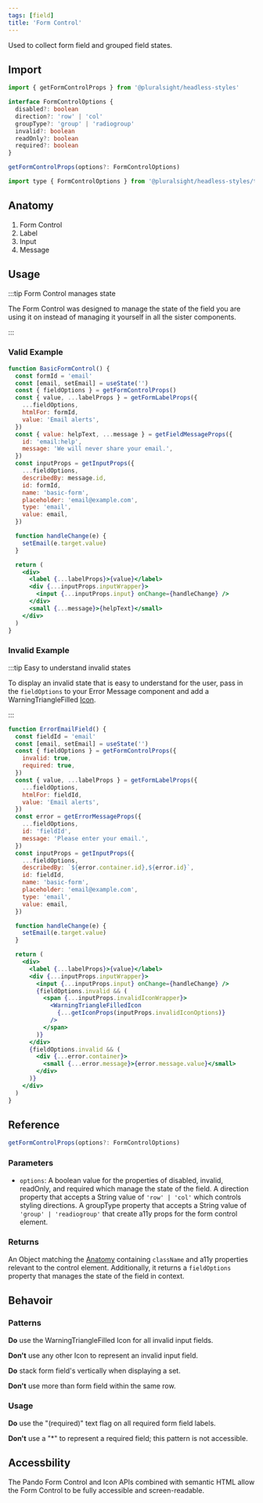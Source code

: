 ```yaml
---
tags: [field]
title: 'Form Control'
---
```



<p className="size-xxl">Used to collect form field and grouped field states.</p>

<DocsLinkBar
  github="https://github.com/pluralsight/pando/tree/main/packages/headless-styles/src/components/FormControl"
  figma="https://www.figma.com/file/ZmH4XsZS5WnKeo28ylM5x1/Pando-UI-kit-(Web)?node-id=1214%3A50560&t=YLA3FBYLefNvfeuf-0"
/>

## Import

```javascript
import { getFormControlProps } from '@pluralsight/headless-styles'
```

```typescript
interface FormControlOptions {
  disabled?: boolean
  direction?: 'row' | 'col'
  groupType?: 'group' | 'radiogroup'
  invalid?: boolean
  readOnly?: boolean
  required?: boolean
}

getFormControlProps(options?: FormControlOptions)
```

```javascript
import type { FormControlOptions } from '@pluralsight/headless-styles/types'
```

## Anatomy

1. Form Control
2. Label
3. Input
4. Message

## Usage

:::tip Form Control manages state

The Form Control was designed to manage the state of the field you are using it on instead of managing it yourself in all the sister components.

:::

### Valid Example

```jsx live
function BasicFormControl() {
  const formId = 'email'
  const [email, setEmail] = useState('')
  const { fieldOptions } = getFormControlProps()
  const { value, ...labelProps } = getFormLabelProps({
    ...fieldOptions,
    htmlFor: formId,
    value: 'Email alerts',
  })
  const { value: helpText, ...message } = getFieldMessageProps({
    id: 'email:help',
    message: 'We will never share your email.',
  })
  const inputProps = getInputProps({
    ...fieldOptions,
    describedBy: message.id,
    id: formId,
    name: 'basic-form',
    placeholder: 'email@example.com',
    type: 'email',
    value: email,
  })

  function handleChange(e) {
    setEmail(e.target.value)
  }

  return (
    <div>
      <label {...labelProps}>{value}</label>
      <div {...inputProps.inputWrapper}>
        <input {...inputProps.input} onChange={handleChange} />
      </div>
      <small {...message}>{helpText}</small>
    </div>
  )
}
```

### Invalid Example

:::tip Easy to understand invalid states

To display an invalid state that is easy to understand for the user, pass in the `fieldOptions` to your Error Message component and add a WarningTriangleFilled [Icon](../general/icons.mdx).

:::

```jsx live
function ErrorEmailField() {
  const fieldId = 'email'
  const [email, setEmail] = useState('')
  const { fieldOptions } = getFormControlProps({
    invalid: true,
    required: true,
  })
  const { value, ...labelProps } = getFormLabelProps({
    ...fieldOptions,
    htmlFor: fieldId,
    value: 'Email alerts',
  })
  const error = getErrorMessageProps({
    ...fieldOptions,
    id: 'fieldId',
    message: 'Please enter your email.',
  })
  const inputProps = getInputProps({
    ...fieldOptions,
    describedBy: `${error.container.id},${error.id}`,
    id: fieldId,
    name: 'basic-form',
    placeholder: 'email@example.com',
    type: 'email',
    value: email,
  })

  function handleChange(e) {
    setEmail(e.target.value)
  }

  return (
    <div>
      <label {...labelProps}>{value}</label>
      <div {...inputProps.inputWrapper}>
        <input {...inputProps.input} onChange={handleChange} />
        {fieldOptions.invalid && (
          <span {...inputProps.invalidIconWrapper}>
            <WarningTriangleFilledIcon
              {...getIconProps(inputProps.invalidIconOptions)}
            />
          </span>
        )}
      </div>
      {fieldOptions.invalid && (
        <div {...error.container}>
          <small {...error.message}>{error.message.value}</small>
        </div>
      )}
    </div>
  )
}
```

## Reference

```typescript
getFormControlProps(options?: FormControlOptions)
```

### Parameters

- `options`: A boolean value for the properties of disabled, invalid, readOnly, and required which manage the state of the field. A direction property that accepts a String value of `'row' | 'col'` which controls styling directions. A groupType property that accepts a String value of `'group' | 'readiogroup'` that create a11y props for the form control element.

### Returns

An Object matching the [Anatomy](#Anatomy) containing `className` and a11y properties relevant to the control element. Additionally, it returns a `fieldOptions` property that manages the state of the field in context.

## Behavoir

### Patterns

**Do** use the WarningTriangleFilled Icon for all invalid input fields.

**Don't** use any other Icon to represent an invalid input field.

**Do** stack form field's vertically when displaying a set.

**Don't** use more than form field within the same row.

### Usage

**Do** use the "(required)" text flag on all required form field labels.

**Don't** use a "\*" to represent a required field; this pattern is not accessible.

## Accessbility

The Pando Form Control and Icon APIs combined with semantic HTML allow the Form Control to be fully accessible and screen-readable.

